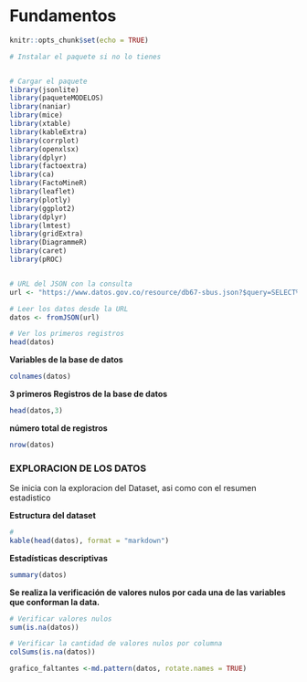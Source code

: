 # Fundamentos {#fundamentos}

```r
knitr::opts_chunk$set(echo = TRUE)
```


```r
# Instalar el paquete si no lo tienes


# Cargar el paquete
library(jsonlite)
library(paqueteMODELOS)
library(naniar)
library(mice)
library(xtable)
library(kableExtra)
library(corrplot)
library(openxlsx)
library(dplyr)
library(factoextra)
library(ca)
library(FactoMineR)
library(leaflet)
library(plotly)
library(ggplot2)
library(dplyr)
library(lmtest)
library(gridExtra)
library(DiagrammeR)
library(caret)
library(pROC)


# URL del JSON con la consulta
url <- "https://www.datos.gov.co/resource/db67-sbus.json?$query=SELECT%0A%20%20%60nombremunicipio%60%2C%0A%20%20%60codigomunicipio%60%2C%0A%20%20%60ubicacion%60%2C%0A%20%20%60nombreregion%60%2C%0A%20%20%60codigoregion%60%2C%0A%20%20%60anio%60%2C%0A%20%20%60causamortalidad%60%2C%0A%20%20%60tipopoblacionobjetivo%60%2C%0A%20%20%60numeropoblacionobjetivo%60%2C%0A%20%20%60numerocasos%60"

# Leer los datos desde la URL
datos <- fromJSON(url)

# Ver los primeros registros
head(datos)

```


**Variables de la base de datos**

```r
colnames(datos)
```

**3 primeros Registros de la base de datos** 

```r
head(datos,3)
```
**número total de registros**

```r
nrow(datos)
```


### EXPLORACION DE LOS DATOS

Se inicia con la exploracion del Dataset, asi como con el resumen estadistico

**Estructura del dataset**

```r
# 
kable(head(datos), format = "markdown")

```

**Estadísticas descriptivas**

```r
summary(datos)
```

**Se realiza la verificación de valores nulos por cada una de las variables que conforman la data.**

```r
# Verificar valores nulos
sum(is.na(datos))

# Verificar la cantidad de valores nulos por columna
colSums(is.na(datos))

grafico_faltantes <-md.pattern(datos, rotate.names = TRUE)

```
